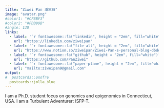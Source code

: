 ```yaml
---
title: "Ziwei Pan 潘紫薇"
image: "avatar.png"
#color1: "#CF8BF3"
#color2: "#FDB99B"
#angle: 130
links:
  - label: '`r fontawesome::fa("linkedin", height = "2em", fill="white")`'
    url: "https://linkedin.com/ziweipan"
  - label: '`r fontawesome::fa("file-alt", height = "2em", fill="white")`'
    url: "https://www.notion.so/ziweipan/Ziwei-Pan-s-personal-blog-d6ddd8c4b0f9481781d4b45e53671146"
  - label: '`r fontawesome::fa("github", height = "2em", fill="white")`'
    url: "https://github.com/PanZiwei"
  - label: '`r fontawesome::fa("paper-plane", height = "2em", fill="white")`'
    url: "mailto:ziweipan9@gmail.com"
output:
#  postcards::onofre
  postcards::jolla_blue
---
```

I am a Ph.D. student focus on genomics and epigenomics in Connecticut, USA. 
I am a Turbulent Adventurer: ISFP-T.